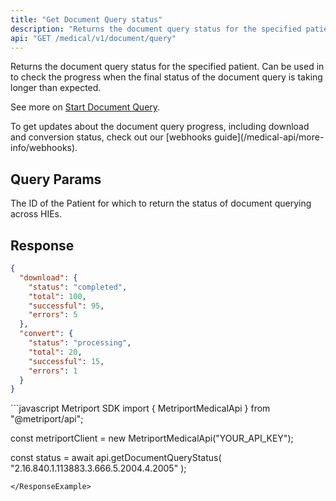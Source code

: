 ```yaml
---
title: "Get Document Query status"
description: "Returns the document query status for the specified patient."
api: "GET /medical/v1/document/query"
---
```


Returns the document query status for the specified patient. Can be used in to check the progress
when the final status of the document query is taking longer than expected.

See more on [Start Document Query](/medical-api/api-reference/document/start-document-query).

<Tip>
  To get updates about the document query progress, including download and conversion status,
  check out our [webhooks guide](/medical-api/more-info/webhooks).
</Tip>

## Query Params

<ParamField query="patientId" type="string" required>
  The ID of the Patient for which to return the status of document querying across HIEs.
</ParamField>

## Response

<Snippet file="document-progress.mdx" />

```json
{
  "download": {
    "status": "completed",
    "total": 100,
    "successful": 95,
    "errors": 5
  },
  "convert": {
    "status": "processing",
    "total": 20,
    "successful": 15,
    "errors": 1
  }
}
````

<ResponseExample>
```javascript Metriport SDK
import { MetriportMedicalApi } from "@metriport/api";

const metriportClient = new MetriportMedicalApi("YOUR_API_KEY");

const status = await api.getDocumentQueryStatus(
  "2.16.840.1.113883.3.666.5.2004.4.2005"
);

````
</ResponseExample>
